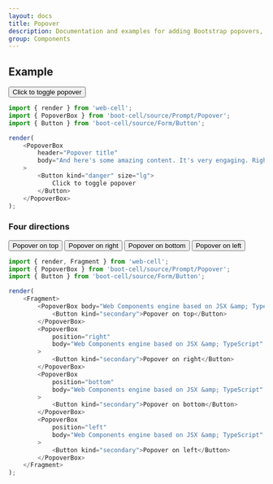 ---
layout: docs
title: Popover
description: Documentation and examples for adding Bootstrap popovers, like those found in iOS, to any element on your site.
group: Components
---



## Example

<Example>
    <PopoverBox
        header="Popover title"
        body="And here's some amazing content. It's very engaging. Right?"
    >
        <Button kind="danger" size="lg">
            Click to toggle popover
        </Button>
    </PopoverBox>
</Example>

```JavaScript
import { render } from 'web-cell';
import { PopoverBox } from 'boot-cell/source/Prompt/Popover';
import { Button } from 'boot-cell/source/Form/Button';

render(
    <PopoverBox
        header="Popover title"
        body="And here's some amazing content. It's very engaging. Right?"
    >
        <Button kind="danger" size="lg">
            Click to toggle popover
        </Button>
    </PopoverBox>
);
```

### Four directions

<Example>
    <PopoverBox body="Web Components engine based on JSX &amp; TypeScript">
        <Button kind="secondary">Popover on top</Button>
    </PopoverBox>
    <PopoverBox
        position="right"
        body="Web Components engine based on JSX &amp; TypeScript"
    >
        <Button kind="secondary">Popover on right</Button>
    </PopoverBox>
    <PopoverBox
        position="bottom"
        body="Web Components engine based on JSX &amp; TypeScript"
    >
        <Button kind="secondary">Popover on bottom</Button>
    </PopoverBox>
    <PopoverBox
        position="left"
        body="Web Components engine based on JSX &amp; TypeScript"
    >
        <Button kind="secondary">Popover on left</Button>
    </PopoverBox>
</Example>

```JavaScript
import { render, Fragment } from 'web-cell';
import { PopoverBox } from 'boot-cell/source/Prompt/Popover';
import { Button } from 'boot-cell/source/Form/Button';

render(
    <Fragment>
        <PopoverBox body="Web Components engine based on JSX &amp; TypeScript">
            <Button kind="secondary">Popover on top</Button>
        </PopoverBox>
        <PopoverBox
            position="right"
            body="Web Components engine based on JSX &amp; TypeScript"
        >
            <Button kind="secondary">Popover on right</Button>
        </PopoverBox>
        <PopoverBox
            position="bottom"
            body="Web Components engine based on JSX &amp; TypeScript"
        >
            <Button kind="secondary">Popover on bottom</Button>
        </PopoverBox>
        <PopoverBox
            position="left"
            body="Web Components engine based on JSX &amp; TypeScript"
        >
            <Button kind="secondary">Popover on left</Button>
        </PopoverBox>
    </Fragment>
);
```
